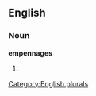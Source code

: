 
==English==

===Noun===
'''empennages'''

# {{plural of|[[empennage]]}}

[[Category:English plurals]]